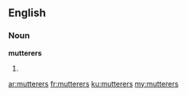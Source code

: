 ==English==
===Noun===
'''mutterers'''

#{{plural of|[[mutterer]]}}

[[ar:mutterers]]
[[fr:mutterers]]
[[ku:mutterers]]
[[my:mutterers]]
